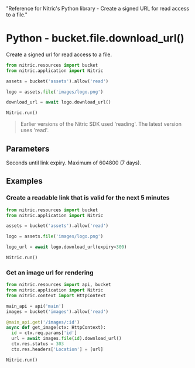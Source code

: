   "Reference for Nitric's Python library - Create a signed URL for read access to a file."

# Python - bucket.file.download_url()

Create a signed url for read access to a file.

```python
from nitric.resources import bucket
from nitric.application import Nitric

assets = bucket('assets').allow('read')

logo = assets.file('images/logo.png')

download_url = await logo.download_url()

Nitric.run()
```

> Earlier versions of the Nitric SDK used 'reading'. The latest version uses 'read'.

## Parameters

<Properties>
  <Property name="expiry" type="number">
    Seconds until link expiry. Maximum of 604800 (7 days).
  </Property>
</Properties>

## Examples

### Create a readable link that is valid for the next 5 minutes

```python
from nitric.resources import bucket
from nitric.application import Nitric

assets = bucket('assets').allow('read')

logo = assets.file('images/logo.png')

logo_url = await logo.download_url(expiry=300)

Nitric.run()
```

### Get an image url for rendering

```python
from nitric.resources import api, bucket
from nitric.application import Nitric
from nitric.context import HttpContext

main_api = api('main')
images = bucket('images').allow('read')

@main_api.get('/images/:id')
async def get_image(ctx: HttpContext):
  id = ctx.req.params['id']
  url = await images.file(id).download_url()
  ctx.res.status = 303
  ctx.res.headers['Location'] = [url]

Nitric.run()
```
